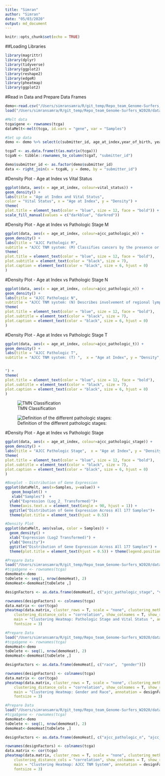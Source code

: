 ```yaml
---
title: "Simran"
author: "Simran"
date: "05/03/2020"
output: md_document
---
```


```r
knitr::opts_chunk$set(echo = TRUE)
```

##Loading Libraries
```r
library(magrittr)
library(dplyr)
library(tidyverse)
library(ggplot2)
library(reshape2)
library(edgeR)
library(pheatmap)
library(ggplot2)
```

#Read in Data and Prepare Data Frames
```r
demo<-read.csv("/Users/simransamra/R/git_temp/Repo_team_Genome-Surfers_W2020/data/raw_data/tcga_paad_clinical.csv", header = T)
load("/Users/simransamra/R/git_temp/Repo_team_Genome-Surfers_W2020/data/raw_data/tcga_paad.RData")

#Melt data
tcga$gene <- rownames(tcga)
dataMelt<-melt(tcga, id.vars = "gene", var = "Samples")

#Set up data
demo <- demo %>% select(c(submitter_id, age_at_index,year_of_birth, year_of_death, vital_status, race, gender, ajcc_pathologic_m, ajcc_pathologic_n,ajcc_pathologic_t, ajcc_pathologic_stage))

tcgaT <- as.data.frame(t(as.matrix(tcga)))
tcgaN <- tibble::rownames_to_column(tcgaT, "submitter_id")

demo$submitter_id <- as.factor(demo$submitter_id)
data <- right_join(x = tcgaN, y = demo, by = "submitter_id")

```

#Density Plot - Age at Index vs Vital Status
```r
ggplot(data, aes(x = age_at_index, colour=vital_status)) + 
geom_density() +
labs(title = "Age at Index and Vital Status",
color = "Vital Status", x = "Age at Index", y = "Density") +
theme(
plot.title = element_text(color = "blue", size = 12, face = "bold")) +
scale_fill_manual(values = c("darkblue", "darkred"))
```
#Density Plot - Age at Index vs Pathologic Stage M
```r
ggplot(data, aes(x = age_at_index, colour=ajcc_pathologic_m)) + 
geom_density() +
labs(title = "AJCC Pathologic M",
subtitle = "AJCC TNM system: (M) Classifies cancers by the presence or absence of distant metastases",  x = "Age at Index", y = "Density", color = "AJCC Pathologic M", caption = "M0:No evidence of distant metastasis; M1: Distant metastasis; MX: Unknown distant metastasis status") +
theme(
plot.title = element_text(color = "blue", size = 12, face = "bold"),
plot.subtitle = element_text(color = "black", size = 7),
plot.caption = element_text(color = "black", size = 6, hjust = 0)
)
```

#Density Plot - Age at Index vs Pathologic Stage N
```r
ggplot(data, aes(x = age_at_index, colour=ajcc_pathologic_n)) + 
geom_density() +
labs(title = "AJCC Pathologic N",
subtitle = "AJCC TNM system: (N) Describes involvement of regional lymph nodes",  x = "Age at Index", y = "Density", color = "AJCC Pathologic N", caption = "--: Not reported; N0: No regional lymph node metastasis; N1: Regional lymph node metastasis; \n  N1b: Metastasis in multiple regional lymph nodes; NX: Metastasis cannot be assessed") +
theme(
plot.title = element_text(color = "blue", size = 12, face = "bold"),
plot.subtitle = element_text(color = "black", size = 7),
plot.caption = element_text(color = "black", size = 6, hjust = 0)
)
```

#Density Plot - Age at Index vs Pathologic Stage T
```r
ggplot(data, aes(x = age_at_index, colour=ajcc_pathologic_t)) + 
geom_density() +
labs(title = "AJCC Pathologic T",
subtitle = "AJCC TNM system: (T) ",  x = "Age at Index", y = "Density", color = "AJCC Pathologic T", caption = "--: Not reported; T1: Tumor limited to the pancreas (2 cm or less in greatest dimension); T2: Tumor limited to \n the pancreas (greater than 2 cm in greatest dimension); T3: Tumor extends beyond pancrease, but without \n the involvement of coeliac axis or superior mesenteric artery; T4: Tumor involves coeliac axis or superior \n mesenteric artery; TX: Tumor cannot be assessed )


") +
theme(
plot.title = element_text(color = "blue", size = 12, face = "bold"),
plot.subtitle = element_text(color = "black", size = 7),
plot.caption = element_text(color = "black", size = 6, hjust = 0)
)
```
![TMN Classification](https://www.researchgate.net/publication/279306792/figure/tbl1/AS:601719029379081@1520472404615/TNM-Classification-for-Pancreatic-Cancer-a_W640.jpg)

![Definition of the different pathologic stages:](https://www.researchgate.net/publication/279306792/figure/tbl2/AS:601719029383177@1520472404649/TNM-Staging-of-Pancreatic-Cancer-a_W640.jpg)

#Density Plot - Age at Index vs Pathologic Stage
```r
ggplot(data, aes(x = age_at_index, colour=ajcc_pathologic_stage)) + 
geom_density() +
labs(title = "AJCC Pathologic Stage",  x = "Age at Index", y = "Density", color = "AJCC Pathologic Stage") +
theme(
plot.title = element_text(color = "blue", size = 12, face = "bold"),
plot.subtitle = element_text(color = "black", size = 7),
plot.caption = element_text(color = "black", size = 6, hjust = 0)
)
```




```r
#Boxplot - Distribution of Gene Expression
ggplot(dataMelt, aes(x=Samples, y=value)) + 
   geom_boxplot() + 
   xlab("Samples")  + 
  ylab("Expression (Log_2_ Transformed)")+ 
  theme(axis.text.x = element_text(angle = 90, hjust = 1)) +
  ggtitle("Distribution of Gene Expression Across All 177 Samples")+
  theme(plot.title = element_text(hjust = 0.5))
```

```r
#Density Plot
ggplot(dataMelt, aes(value, color = Samples)) + 
  geom_density() + 
  xlab("Expression (Log2 Transformed)") +
  ylab("Density")+ 
  ggtitle("Distribution of Gene Expression Across All 177 Samples") +
  theme(plot.title = element_text(hjust = 0.5)) + theme(legend.position="none")
```


```r
#Prepare Data
load("/Users/simransamra/R/git_temp/Repo_team_Genome-Surfers_W2020/data/raw_data/tcga_paad.RData")
#tcga$gene <- rownames(tcga)
demoHeat<-demo
toDelete <- seq(1, nrow(demoHeat), 2)
demoHeat<-demoHeat[toDelete ,]

designFactors <- as.data.frame(demoHeat[, c("ajcc_pathologic_stage", "vital_status")])

rownames(designFactors) <- colnames(tcga)
data.matrix <- cor(tcga)
pheatmap(data.matrix, cluster_rows = T, scale = "none", clustering_method = "average", 
    clustering_distance_cols = "correlation", show_colnames = T, show_rownames = T, 
    main = "Clustering Heatmap: Pathologic Stage and Vital Status ", annotation = designFactors, treeheight_col = 35, treeheight_row = 35,
    fontsize = 3)
```

```r
#Prepare Data
load("/Users/simransamra/R/git_temp/Repo_team_Genome-Surfers_W2020/data/raw_data/tcga_paad.RData")
#tcga$gene <- rownames(tcga)
demoHeat<-demo
toDelete <- seq(1, nrow(demoHeat), 2)
demoHeat<-demoHeat[toDelete ,]

designFactors <- as.data.frame(demoHeat[, c("race",  "gender")])

rownames(designFactors) <- colnames(tcga)
data.matrix <- cor(tcga)
pheatmap(data.matrix, cluster_rows = T, scale = "none", clustering_method = "average", 
    clustering_distance_cols = "correlation", show_colnames = T, show_rownames = T, 
    main = "Clustering Heatmap: Gender and Race", annotation = designFactors, treeheight_col = 35, treeheight_row = 35,
    fontsize = 3)
```

```r
#Prepare Data
load("/Users/simransamra/R/git_temp/Repo_team_Genome-Surfers_W2020/data/raw_data/tcga_paad.RData")
#tcga$gene <- rownames(tcga)
demoHeat<-demo
toDelete <- seq(1, nrow(demoHeat), 2)
demoHeat<-demoHeat[toDelete ,]

designFactors <- as.data.frame(demoHeat[, c("ajcc_pathologic_n", "ajcc_pathologic_t", "ajcc_pathologic_m")])

rownames(designFactors) <- colnames(tcga)
data.matrix <- cor(tcga)
pheatmap(data.matrix, cluster_rows = T, scale = "none", clustering_method = "average", 
    clustering_distance_cols = "correlation", show_colnames = T, show_rownames = T, 
    main = "Clustering Heatmap: AJCC TNM System", annotation = designFactors, treeheight_col = 35, treeheight_row = 35,
    fontsize = 3)
```